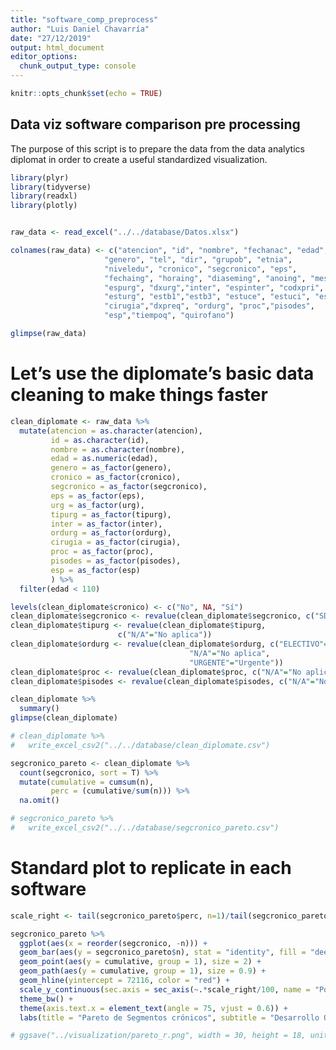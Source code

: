 ```yaml
---
title: "software_comp_preprocess"
author: "Luis Daniel Chavarría"
date: "27/12/2019"
output: html_document
editor_options: 
  chunk_output_type: console
---
```


```r
knitr::opts_chunk$set(echo = TRUE)
```

## Data viz software comparison pre processing

The purpose of this script is to prepare the data from the data analytics diplomat in order to create a useful standardized visualization.

```r
library(plyr)
library(tidyverse)
library(readxl)
library(plotly)


raw_data <- read_excel("../../database/Datos.xlsx")

colnames(raw_data) <- c("atencion", "id", "nombre", "fechanac", "edad",
                     "genero", "tel", "dir", "grupob", "etnia",
                     "niveledu", "cronico", "segcronico", "eps",
                     "fechaing", "horaing", "diaseming", "anoing", "mesing", "diaing","urg", "tipurg", 
                     "espurg", "dxurg","inter", "espinter", "codxpri", 
                     "esturg", "estb1","estb3", "estuce", "estuci", "estotal",
                     "cirugia","dxpreq", "ordurg", "proc","pisodes", 
                     "esp","tiempoq", "quirofano")

glimpse(raw_data)
```

# Let's use the diplomate's basic data cleaning to make things faster

```r

clean_diplomate <- raw_data %>% 
  mutate(atencion = as.character(atencion),
         id = as.character(id),
         nombre = as.character(nombre),
         edad = as.numeric(edad),
         genero = as_factor(genero),
         cronico = as_factor(cronico),
         segcronico = as_factor(segcronico),
         eps = as_factor(eps),
         urg = as_factor(urg),
         tipurg = as_factor(tipurg),
         inter = as_factor(inter),
         ordurg = as_factor(ordurg),
         cirugia = as_factor(cirugia),
         proc = as_factor(proc),
         pisodes = as_factor(pisodes),
         esp = as_factor(esp)
         ) %>% 
  filter(edad < 110)

levels(clean_diplomate$cronico) <- c("No", NA, "Sí")
clean_diplomate$segcronico <- revalue(clean_diplomate$segcronico, c("SD" = NA))
clean_diplomate$tipurg <- revalue(clean_diplomate$tipurg, 
                        c("N/A"="No aplica"))
clean_diplomate$ordurg <- revalue(clean_diplomate$ordurg, c("ELECTIVO"="Electivo", 
                                        "N/A"="No aplica",
                                        "URGENTE"="Urgente"))
clean_diplomate$proc <- revalue(clean_diplomate$proc, c("N/A"="No aplica"))
clean_diplomate$pisodes <- revalue(clean_diplomate$pisodes, c("N/A"="No aplica"))

clean_diplomate %>% 
  summary()
glimpse(clean_diplomate)

# clean_diplomate %>% 
#   write_excel_csv2("../../database/clean_diplomate.csv")
```

```r
segcronico_pareto <- clean_diplomate %>% 
  count(segcronico, sort = T) %>% 
  mutate(cumulative = cumsum(n),
         perc = (cumulative/sum(n))) %>% 
  na.omit()

# segcronico_pareto %>%
#   write_excel_csv2("../../database/segcronico_pareto.csv")
```

# Standard plot to replicate in each software


```r
scale_right <- tail(segcronico_pareto$perc, n=1)/tail(segcronico_pareto$cumulative, n=1)

segcronico_pareto %>%
  ggplot(aes(x = reorder(segcronico, -n))) +
  geom_bar(aes(y = segcronico_pareto$n), stat = "identity", fill = "deepskyblue4") +
  geom_point(aes(y = cumulative, group = 1), size = 2) +
  geom_path(aes(y = cumulative, group = 1), size = 0.9) +
  geom_hline(yintercept = 72116, color = "red") +
  scale_y_continuous(sec.axis = sec_axis(~.*scale_right/100, name = "Porcentaje acumulado (%)", labels = scales::percent_format())) +
  theme_bw() +
  theme(axis.text.x = element_text(angle = 75, vjust = 0.6)) +
  labs(title = "Pareto de Segmentos crónicos", subtitle = "Desarrollo Organizacional", x = 'Segmentos crónicos', y = "Pacientes")

# ggsave("../visualization/pareto_r.png", width = 30, height = 18, units = "cm")

```
